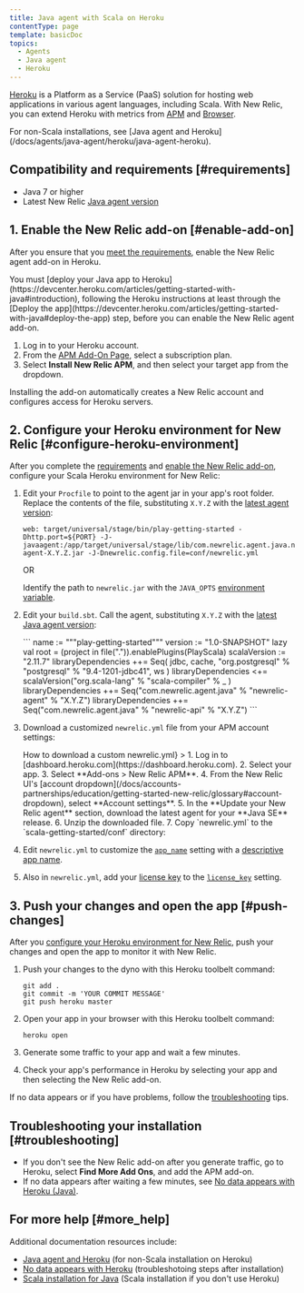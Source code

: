 ```yaml
---
title: Java agent with Scala on Heroku
contentType: page
template: basicDoc
topics:
  - Agents
  - Java agent
  - Heroku
---
```


[Heroku](https://devcenter.heroku.com/articles/newrelic) is a Platform as a Service (PaaS) solution for hosting web applications in various agent languages, including Scala. With New Relic, you can extend Heroku with metrics from [APM](/docs/apm/new-relic-apm) and [Browser](/docs/browser/new-relic-browser).

<Callout variant="tip">
  For non-Scala installations, see [Java agent and Heroku](/docs/agents/java-agent/heroku/java-agent-heroku).
</Callout>

## Compatibility and requirements [#requirements]

* Java 7 or higher
* Latest New Relic [Java agent version](/docs/release-notes/agent-release-notes/java-release-notes)

## 1. Enable the New Relic add-on [#enable-add-on]

After you ensure that you [meet the requirements](#requirements), enable the New Relic agent add-on in Heroku.

<Callout variant="caution">
  You must [deploy your Java app to Heroku](https://devcenter.heroku.com/articles/getting-started-with-java#introduction), following the Heroku instructions at least through the [Deploy the app](https://devcenter.heroku.com/articles/getting-started-with-java#deploy-the-app) step, before you can enable the New Relic agent add-on.
</Callout>

1. Log in to your Heroku account.
2. From the [APM Add-On Page](https://addons.heroku.com/newrelic), select a subscription plan.
3. Select **Install New Relic APM**, and then select your target app from the dropdown.

Installing the add-on automatically creates a New Relic account and configures access for Heroku servers.

## 2. Configure your Heroku environment for New Relic [#configure-heroku-environment]

After you complete the [requirements](#requirements) and [enable the New Relic add-on](#enable-add-on), configure your Scala Heroku environment for New Relic:

1. Edit your `Procfile` to point to the agent jar in your app's root folder. Replace the contents of the file, substituting `X.Y.Z` with the [latest agent version](/docs/agents/java-agent/getting-started/java-release-notes):

   ```
   web: target/universal/stage/bin/play-getting-started -Dhttp.port=${PORT} -J-javaagent:/app/target/universal/stage/lib/com.newrelic.agent.java.newrelic-agent-X.Y.Z.jar -J-Dnewrelic.config.file=conf/newrelic.yml
   ```

   OR

   Identify the path to `newrelic.jar` with the `JAVA_OPTS` [environment variable](https://devcenter.heroku.com/articles/config-vars).
2. Edit your `build.sbt`. Call the agent, substituting `X.Y.Z` with the [latest Java agent version](/docs/agents/java-agent/getting-started/java-release-notes):

   <CollapserGroup>
     <Collapser
       id="build-sbt"
       title="Custom build.sbt"
     >
       ```
       name := """play-getting-started"""
       version := "1.0-SNAPSHOT"
       lazy val root = (project in file(".")).enablePlugins(PlayScala)
       scalaVersion := "2.11.7"
       libraryDependencies ++= Seq(
       jdbc,
       cache,
       "org.postgresql" % "postgresql" % "9.4-1201-jdbc41",
       ws
       )
       libraryDependencies <+= scalaVersion("org.scala-lang" % "scala-compiler" % _ )
       libraryDependencies ++= Seq("com.newrelic.agent.java" % "newrelic-agent" % "X.Y.Z")
       libraryDependencies ++= Seq("com.newrelic.agent.java" % "newrelic-api" % "X.Y.Z")
       ```
     </Collapser>
   </CollapserGroup>
3. Download a customized `newrelic.yml` file from your APM account settings:

   <CollapserGroup>
     <Collapser
       id="customized-yml"
       title={<>How to download a custom <InlineCode>newrelic.yml</InlineCode></>}
     >
       1. Log in to [dashboard.heroku.com](https://dashboard.heroku.com).
       2. Select your app.
       3. Select **Add-ons > New Relic APM**.
       4. From the New Relic UI's [account dropdown](/docs/accounts-partnerships/education/getting-started-new-relic/glossary#account-dropdown), select **Account settings**.
       5. In the **Update your New Relic agent** section, download the latest agent for your **Java SE** release.
       6. Unzip the downloaded file.
       7. Copy `newrelic.yml` to the `scala-getting-started/conf` directory:
     </Collapser>
   </CollapserGroup>
4. Edit `newrelic.yml` to customize the [`app_name`](/docs/agents/java-agent/configuration/java-agent-configuration-config-file#cfg-app_name) setting with a [descriptive app name](/docs/agents/manage-apm-agents/app-naming/name-your-application).
5. Also in `newrelic.yml`, add your [license key](/docs/accounts/install-new-relic/account-setup/license-key) to the [`license_key`](/docs/agents/java-agent/configuration/java-agent-configuration-config-file#cfg-license_key) setting.

## 3. Push your changes and open the app [#push-changes]

After you [configure your Heroku environment for New Relic](#configure-heroku-environment), push your changes and open the app to monitor it with New Relic.

1. Push your changes to the dyno with this Heroku toolbelt command:

   ```
   git add .
   git commit -m 'YOUR COMMIT MESSAGE'
   git push heroku master
   ```
2. Open your app in your browser with this Heroku toolbelt command:

   ```
   heroku open
   ```
3. Generate some traffic to your app and wait a few minutes.
4. Check your app's performance in Heroku by selecting your app and then selecting the New Relic add-on.

If no data appears or if you have problems, follow the [troubleshooting](#troubleshooting) tips.

## Troubleshooting your installation [#troubleshooting]

* If you don't see the New Relic add-on after you generate traffic, go to Heroku, select **Find More Add Ons**, and add the APM add-on.
* If no data appears after waiting a few minutes, see [No data appears with Heroku (Java)](/docs/agents/java-agent/heroku/no-data-appears-heroku-java).

## For more help [#more_help]

Additional documentation resources include:

* [Java agent and Heroku](/docs/agents/java-agent/heroku/java-agent-heroku) (for non-Scala installation on Heroku)
* [No data appears with Heroku](/docs/agents/java-agent/heroku/no-data-appears-heroku-java) (troubleshotoing steps after installation)
* [Scala installation for Java](/docs/agents/java-agent/frameworks/scala-installation-java) (Scala installation if you don't use Heroku)
